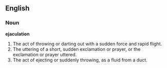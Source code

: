 ==English==

===Noun===

'''ejaculation'''

#The act of throwing or darting out with a sudden force and rapid flight.
#The uttering of a short, sudden exclamation or prayer, or the exclamation or prayer uttered.
#The act of ejecting or suddenly throwing, as a fluid from a duct.